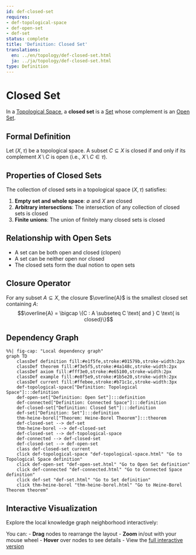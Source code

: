 ```yaml
---
id: def-closed-set
requires:
- def-topological-space
- def-open-set
- def-set
status: complete
title: 'Definition: Closed Set'
translations:
  en: ../en/topology/def-closed-set.html
  ja: ../ja/topology/def-closed-set.html
type: Definition
---
```


# Closed Set {#def-closed-set}

In a [Topological Space](def-topological-space.qmd), a **closed set** is a [Set](../logic-set-theory/def-set.qmd) whose complement is an [Open Set](def-open-set.qmd).

## Formal Definition

Let $(X, \tau)$ be a topological space. A subset $C \subseteq X$ is closed if and only if its complement $X \setminus C$ is open (i.e., $X \setminus C \in \tau$).

## Properties of Closed Sets

The collection of closed sets in a topological space $(X, \tau)$ satisfies:

1. **Empty set and whole space**: $\emptyset$ and $X$ are closed
2. **Arbitrary intersections**: The intersection of any collection of closed sets is closed
3. **Finite unions**: The union of finitely many closed sets is closed

## Relationship with Open Sets

- A set can be both open and closed (clopen)
- A set can be neither open nor closed
- The closed sets form the dual notion to open sets

## Closure Operator

For any subset $A \subseteq X$, the closure $\overline{A}$ is the smallest closed set containing $A$:
$$\overline{A} = \bigcap \{C : A \subseteq C \text{ and } C \text{ is closed}\}$$

## Dependency Graph

```mermaid
%%| fig-cap: "Local dependency graph"
graph TD
    classDef definition fill:#e1f5fe,stroke:#01579b,stroke-width:2px
    classDef theorem fill:#f3e5f5,stroke:#4a148c,stroke-width:2px
    classDef axiom fill:#fff3e0,stroke:#e65100,stroke-width:2px
    classDef example fill:#e8f5e9,stroke:#1b5e20,stroke-width:2px
    classDef current fill:#ffebee,stroke:#b71c1c,stroke-width:3px
    def-topological-space["Definition: Topological Space"]:::definition
    def-open-set["Definition: Open Set"]:::definition
    def-connected["Definition: Connected Space"]:::definition
    def-closed-set["Definition: Closed Set"]:::definition
    def-set["Definition: Set"]:::definition
    thm-heine-borel["Theorem: Heine-Borel Theorem"]:::theorem
    def-closed-set --> def-set
    thm-heine-borel --> def-closed-set
    def-closed-set --> def-topological-space
    def-connected --> def-closed-set
    def-closed-set --> def-open-set
    class def-closed-set current
    click def-topological-space "def-topological-space.html" "Go to Topological Space definition"
    click def-open-set "def-open-set.html" "Go to Open Set definition"
    click def-connected "def-connected.html" "Go to Connected Space definition"
    click def-set "def-set.html" "Go to Set definition"
    click thm-heine-borel "thm-heine-borel.html" "Go to Heine-Borel Theorem theorem"
```

## Interactive Visualization

Explore the local knowledge graph neighborhood interactively:

::: {.graph-viz data-id="def-closed-set" data-width="700" data-height="500"}
:::

You can:
- **Drag** nodes to rearrange the layout
- **Zoom** in/out with your mouse wheel
- **Hover** over nodes to see details
- View the [full interactive version](../../output/interactive/def-closed-set.html){target="_blank"}
